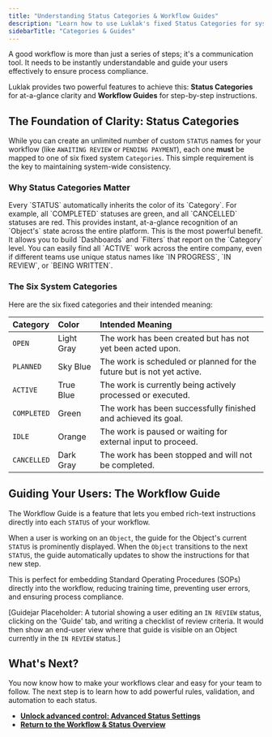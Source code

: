 ```yaml
---
title: "Understanding Status Categories & Workflow Guides"
description: "Learn how to use Luklak's fixed Status Categories for system-wide consistency and how to embed step-by-step Workflow Guides directly into your processes."
sidebarTitle: "Categories & Guides"
---
```


A good workflow is more than just a series of steps; it's a communication tool. It needs to be instantly understandable and guide your users effectively to ensure process compliance.

Luklak provides two powerful features to achieve this: **Status Categories** for at-a-glance clarity and **Workflow Guides** for step-by-step instructions.

## The Foundation of Clarity: Status Categories

While you can create an unlimited number of custom `STATUS` names for your workflow (like `AWAITING REVIEW` or `PENDING PAYMENT`), each one **must** be mapped to one of six fixed system `Categories`. This simple requirement is the key to maintaining system-wide consistency.

### Why Status Categories Matter

<CardGroup cols={2}>
  <Card title="Visual Consistency" icon="palette" iconType="duotone">
    Every `STATUS` automatically inherits the color of its `Category`. For example, all `COMPLETED` statuses are green, and all `CANCELLED` statuses are red. This provides instant, at-a-glance recognition of an `Object's` state across the entire platform.
  </Card>
  <Card title="System-Wide Reporting" icon="chart-pie" iconType="duotone">
    This is the most powerful benefit. It allows you to build `Dashboards` and `Filters` that report on the `Category` level. You can easily find all `ACTIVE` work across the entire company, even if different teams use unique status names like `IN PROGRESS`, `IN REVIEW`, or `BEING WRITTEN`.
  </Card>
</CardGroup>

### The Six System Categories

Here are the six fixed categories and their intended meaning:

| Category    | Color      | Intended Meaning                                                       |
| :---------- | :--------- | :--------------------------------------------------------------------- |
| `OPEN`      | Light Gray | The work has been created but has not yet been acted upon.             |
| `PLANNED`   | Sky Blue   | The work is scheduled or planned for the future but is not yet active. |
| `ACTIVE`    | True Blue  | The work is currently being actively processed or executed.            |
| `COMPLETED` | Green      | The work has been successfully finished and achieved its goal.         |
| `IDLE`      | Orange     | The work is paused or waiting for external input to proceed.           |
| `CANCELLED` | Dark Gray  | The work has been stopped and will not be completed.                   |

## Guiding Your Users: The Workflow Guide

The Workflow Guide is a feature that lets you embed rich-text instructions directly into each `STATUS` of your workflow.

When a user is working on an `Object`, the guide for the Object's current `STATUS` is prominently displayed. When the `Object` transitions to the next `STATUS`, the guide automatically updates to show the instructions for that new step.

<Tip>
  This is perfect for embedding Standard Operating Procedures (SOPs) directly into the workflow, reducing training time, preventing user errors, and ensuring process compliance.
</Tip>

[Guidejar Placeholder: A tutorial showing a user editing an `IN REVIEW` status, clicking on the 'Guide' tab, and writing a checklist of review criteria. It would then show an end-user view where that guide is visible on an Object currently in the `IN REVIEW` status.]

## What's Next?

You now know how to make your workflows clear and easy for your team to follow. The next step is to learn how to add powerful rules, validation, and automation to each status.

- [**Unlock advanced control: Advanced Status Settings**](/platform/core-concepts/workflow-and-status/advanced-status-settings)
- [**Return to the Workflow & Status Overview**](/platform/core-concepts/workflow-and-status)